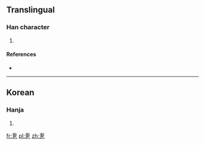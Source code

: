 ==Translingual==

===Han character===
{{Han char|rn=5|rad=乙|as=07|sn=8|four=|canj=一一口弓 (MMRN)}}

# {{defn|Han|sort=乙07}}

====References====
* {{Han ref|kx=0084.201|dkj=|dj=|hdz=|uh=341A|ud=13338|bh=|bd=}}

----

==Korean==

===Hanja===
{{ko-hanja|hangeul=올|rv=ol|mr=ol|y=ol}}

# {{defn|lang=ko|sort=乙07}}

[[fr:㐚]]
[[pl:㐚]]
[[zh:㐚]]